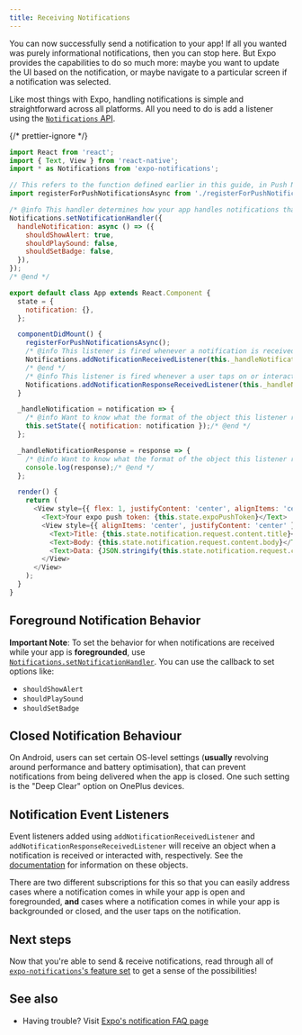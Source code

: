 ```yaml
---
title: Receiving Notifications
---
```


You can now successfully send a notification to your app! If all you wanted was purely informational notifications, then you can stop here. But Expo provides the capabilities to do so much more: maybe you want to update the UI based on the notification, or maybe navigate to a particular screen if a notification was selected.

Like most things with Expo, handling notifications is simple and straightforward across all platforms. All you need to do is add a listener using the [`Notifications` API](../versions/latest/sdk/notifications.mdx).

{/* prettier-ignore */}
```javascript
import React from 'react';
import { Text, View } from 'react-native';
import * as Notifications from 'expo-notifications';

// This refers to the function defined earlier in this guide, in Push Notifications Set Up
import registerForPushNotificationsAsync from './registerForPushNotificationsAsync';

/* @info This handler determines how your app handles notifications that come in while the app is foregrounded */
Notifications.setNotificationHandler({
  handleNotification: async () => ({
    shouldShowAlert: true,
    shouldPlaySound: false,
    shouldSetBadge: false,
  }),
});
/* @end */

export default class App extends React.Component {
  state = {
    notification: {},
  };

  componentDidMount() {
    registerForPushNotificationsAsync();
    /* @info This listener is fired whenever a notification is received while the app is foregrounded. */
    Notifications.addNotificationReceivedListener(this._handleNotification);
    /* @end */
    /* @info This listener is fired whenever a user taps on or interacts with a notification (works when app is foregrounded, backgrounded, or killed). This listener is especially useful for routing users to a particular screen after they tap on a particular notification. */
    Notifications.addNotificationResponseReceivedListener(this._handleNotificationResponse);/* @end */
  }

  _handleNotification = notification => {
    /* @info Want to know what the format of the object this listener receives is? Find the specifics in the expo-notifications documentation */
    this.setState({ notification: notification });/* @end */
  };

  _handleNotificationResponse = response => {
    /* @info Want to know what the format of the object this listener receives is? Find the specifics in the expo-notifications documentation */
    console.log(response);/* @end */
  };

  render() {
    return (
      <View style={{ flex: 1, justifyContent: 'center', alignItems: 'center' }}>
        <Text>Your expo push token: {this.state.expoPushToken}</Text>
        <View style={{ alignItems: 'center', justifyContent: 'center' }}>
          <Text>Title: {this.state.notification.request.content.title}</Text>
          <Text>Body: {this.state.notification.request.content.body}</Text>
          <Text>Data: {JSON.stringify(this.state.notification.request.content.data)}</Text>
        </View>
      </View>
    );
  }
}
```

## Foreground Notification Behavior

**Important Note**: To set the behavior for when notifications are received while your app is **foregrounded**, use [`Notifications.setNotificationHandler`](../versions/latest/sdk/notifications.mdx#setnotificationhandlerhandler-notificationhandler--null-void). You can use the callback to set options like:

- `shouldShowAlert`
- `shouldPlaySound`
- `shouldSetBadge`

## Closed Notification Behaviour

On Android, users can set certain OS-level settings (**usually** revolving around performance and battery optimisation), that can prevent notifications from being delivered when the app is closed. One such setting is the "Deep Clear" option on OnePlus devices.

## Notification Event Listeners

Event listeners added using `addNotificationReceivedListener` and `addNotificationResponseReceivedListener` will receive an object when a notification is received or interacted with, respectively. See the [documentation](../versions/latest/sdk/notifications.mdx#notification) for information on these objects.

There are two different subscriptions for this so that you can easily address cases where a notification comes in while your app is open and foregrounded, **and** cases where a notification comes in while your app is backgrounded or closed, and the user taps on the notification.

## Next steps

Now that you're able to send & receive notifications, read through all of [`expo-notifications`'s feature set](../versions/latest/sdk/notifications.mdx) to get a sense of the possibilities!

## See also

- Having trouble? Visit [Expo's notification FAQ page](./faq.mdx)
